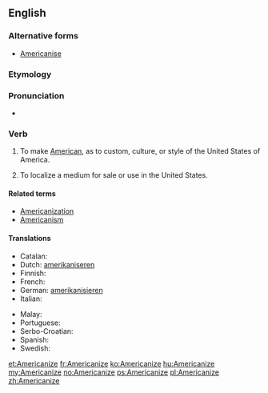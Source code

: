 ==English==

===Alternative forms===
* [[Americanise]]

===Etymology===
{{suffix|American|ize}}

===Pronunciation===
* {{audio|en-us-Americanize.ogg|Audio (US)}}

===Verb===
{{en-verb|Americaniz|ing}}

# {{context|US|Canada|lang=en}} To make [[American]], as to custom, culture, or style of the United States of America.
# {{context|US|Canada|lang=en}} To localize a medium for sale or use in the United States.

====Related terms====
* [[Americanization]]
* [[Americanism]]

====Translations====
{{trans-top|to make American}}
* Catalan: {{t+|ca|americanitzar}}
* Dutch: [[amerikaniseren]]
* Finnish: {{t|fi|amerikkalaistaa}}
* French: {{t+|fr|américaniser}}
* German: [[amerikanisieren]]
* Italian: {{t|it|americanizzare}}
{{trans-mid}}
* Malay: {{t|ms|amerikakan}}
* Portuguese: {{t+|pt|americanizar}}
* Serbo-Croatian: {{t|sh|amerikanizirati}}
* Spanish: {{t+|es|americanizar}}
* Swedish: {{t|sv|amerikanisera}}
{{trans-bottom}}

[[et:Americanize]]
[[fr:Americanize]]
[[ko:Americanize]]
[[hu:Americanize]]
[[my:Americanize]]
[[no:Americanize]]
[[ps:Americanize]]
[[pl:Americanize]]
[[zh:Americanize]]